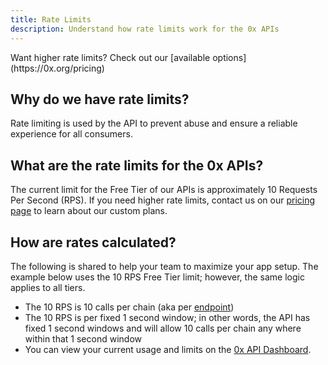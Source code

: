 ```yaml
---
title: Rate Limits
description: Understand how rate limits work for the 0x APIs
---
```


<Note>
  Want higher rate limits? Check out our [available
  options](https://0x.org/pricing)
</Note>

## Why do we have rate limits?

Rate limiting is used by the API to prevent abuse and ensure a reliable experience for all consumers.

## What are the rate limits for the 0x APIs?

The current limit for the Free Tier of our APIs is approximately 10 Requests Per Second (RPS). If you need higher rate limits, contact us on our [pricing page](https://0x.org/pricing) to learn about our custom plans.

## How are rates calculated?

The following is shared to help your team to maximize your app setup. The example below uses the 10 RPS Free Tier limit; however, the same logic applies to all tiers.

- The 10 RPS is 10 calls per chain (aka per [endpoint](/introduction/0x-cheat-sheet#swap-api-endpoints))
- The 10 RPS is per fixed 1 second window; in other words, the API has fixed 1 second windows and will allow 10 calls per chain any where within that 1 second window
- You can view your current usage and limits on the [0x API Dashboard](https://dashboard.0x.org/login).
